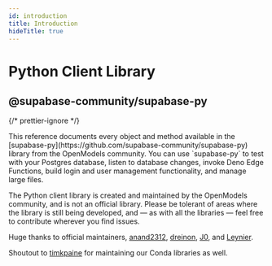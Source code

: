 ```yaml
---
id: introduction
title: Introduction
hideTitle: true
---
```


<div className="flex items-start gap-6 not-prose" id="introduction">
  <IconMenuPython width={35} height={35} />
  <div className="flex flex-col gap-2">
    <h1 className="text-3xl text-foreground m-0">Python Client Library</h1>
    <h2 className="text-base font-mono text-foreground-light">@supabase-community/supabase-py</h2>
  </div>
</div>

<div className="max-w-xl">
  {/* prettier-ignore */}
  <p>This reference documents every object and method available in the [supabase-py](https://github.com/supabase-community/supabase-py) library from the OpenModels community. You can use `supabase-py` to test with your Postgres database, listen to database changes, invoke Deno Edge Functions, build login and user management functionality, and manage large files.</p>
</div>

<div className="max-w-xl bg-slate-300 px-4 py-2 rounded-md">

The Python client library is created and maintained by the OpenModels community, and is not an official library. Please be tolerant of areas where the library is still being developed, and — as with all the libraries — feel free to contribute wherever you find issues.

Huge thanks to official maintainers, [anand2312](https://github.com/anand2312/), [dreinon](https://github.com/dreinon), [J0](https://github.com/j0), and [Leynier](https://github.com/leynier).

Shoutout to [timkpaine](https://github.com/timkpaine) for maintaining our Conda libraries as well.

</div>
